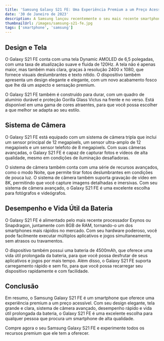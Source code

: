 ```yaml
---
title: 'Samsung Galaxy S21 FE: Uma Experiência Premium a um Preço Acessível'
date: '30 de Janeiro de 2023'
description: A Samsung lançou recentemente o seu mais recente smartphone, o Galaxy S21 FE, e está causando muito alvoroço na comunidade de tecnologia. Com seus recursos premium, design elegante e preço acessível, o Galaxy S21 FE é apontado para ser um dos smartphones mais quentes do ano.
thumbnailUrl: /images/samsung-s21-fe.jpg
tags: ['smartphone', 'samsung']
---
```


## Design e Tela

O Galaxy S21 FE conta com uma tela Dynamic AMOLED de 6,5 polegadas, com uma taxa de atualização suave e fluida de 120Hz. A tela não é apenas maior, mas também mais clara, graças à resolução 2400 x 1080, que fornece visuais deslumbrantes e texto nítido. O dispositivo também apresenta um design elegante e elegante, com um novo acabamento fosco que lhe dá um aspecto e sensação premium.

O Galaxy S21 FE também é construído para durar, com um quadro de alumínio durável e proteção Gorilla Glass Victus na frente e no verso. Está disponível em uma gama de cores atraentes, para que você possa escolher a que melhor se adapta ao seu estilo.

## Sistema de Câmera

O Galaxy S21 FE está equipado com um sistema de câmera tripla que inclui um sensor principal de 12 megapixels, um sensor ultra-amplo de 12 megapixels e um sensor telefoto de 8 megapixels. Com suas câmeras avançadas, o Galaxy S21 FE é capaz de capturar fotos e vídeos de alta qualidade, mesmo em condições de iluminação desafiadoras.

O sistema de câmera também conta com uma série de recursos avançados, como o modo Noite, que permite tirar fotos deslumbrantes em condições de pouca luz. O sistema de câmera também suporta gravação de vídeo em 8K, permitindo que você capture imagens detalhadas e imersivas. Com seu sistema de câmera avançado, o Galaxy S21 FE é uma excelente escolha para fotógrafos e videógrafos.

## Desempenho e Vida Útil da Bateria

O Galaxy S21 FE é alimentado pelo mais recente processador Exynos ou Snapdragon, juntamente com 8GB de RAM, tornando-o um dos smartphones mais rápidos no mercado. Com seu hardware poderoso, você pode facilmente executar múltiplos aplicativos e jogos simultaneamente, sem atrasos ou travamentos.

O dispositivo também possui uma bateria de 4500mAh, que oferece uma vida útil prolongada da bateria, para que você possa desfrutar de seus aplicativos e jogos por mais tempo. Além disso, o Galaxy S21 FE suporta carregamento rápido e sem fio, para que você possa recarregar seu dispositivo rapidamente e com facilidade.

## Conclusão

Em resumo, o Samsung Galaxy S21 FE é um smartphone que oferece uma experiência premium a um preço acessível. Com seu design elegante, tela grande e clara, sistema de câmera avançado, desempenho rápido e vida útil prolongada da bateria, o Galaxy S21 FE é uma excelente escolha para qualquer pessoa que procura um smartphone de alta qualidade.

Compre agora o seu Samsung Galaxy S21 FE e experimente todos os recursos premium que ele tem a oferecer.
